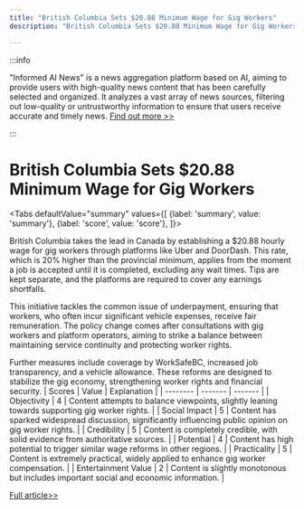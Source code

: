 ```yaml
---
title: "British Columbia Sets $20.88 Minimum Wage for Gig Workers"
description: "British Columbia Sets $20.88 Minimum Wage for Gig Workers"

---
```



:::info

"Informed AI News" is a news aggregation platform based on AI, aiming to provide users with high-quality news content that has been carefully selected and organized. It analyzes a vast array of news sources, filtering out low-quality or untrustworthy information to ensure that users receive accurate and timely news.  [Find out more >>](/)

:::

# British Columbia Sets $20.88 Minimum Wage for Gig Workers


<Tabs
	defaultValue="summary"
	values={[
	{label: 'summary', value: 'summary'},
	{label: 'score', value: 'score'},
]}>
<TabItem value="summary">


British Columbia takes the lead in Canada by establishing a $20.88 hourly wage for gig workers through platforms like Uber and DoorDash. This rate, which is 20% higher than the provincial minimum, applies from the moment a job is accepted until it is completed, excluding any wait times. Tips are kept separate, and the platforms are required to cover any earnings shortfalls.

This initiative tackles the common issue of underpayment, ensuring that workers, who often incur significant vehicle expenses, receive fair remuneration. The policy change comes after consultations with gig workers and platform operators, aiming to strike a balance between maintaining service continuity and protecting worker rights.

Further measures include coverage by WorkSafeBC, increased job transparency, and a vehicle allowance. These reforms are designed to stabilize the gig economy, strengthening worker rights and financial security.
</TabItem>
<TabItem value="score">
	| Scores     | Value   | Explanation |
	| -------- | ------- | ------- |
	| Objectivity  | 4    | Content attempts to balance viewpoints, slightly leaning towards supporting gig worker rights.    |
	| Social Impact | 5     | Content has sparked widespread discussion, significantly influencing public opinion on gig worker rights.    |
	| Credibility    | 5    | Content is completely credible, with solid evidence from authoritative sources.    |
	| Potential    | 4    | Content has high potential to trigger similar wage reforms in other regions.    |
	| Practicality    | 5    | Content is extremely practical, widely applied to enhance gig worker compensation.    |
	| Entertainment Value    | 2    | Content is slightly monotonous but includes important social and economic information.    |
</TabItem>
</Tabs>

[Full article>>](https://ici.radio-canada.ca/rci/en/news/2080522/gig-workers-in-b-c-to-be-paid-minimum-of-20-88-an-hour)
